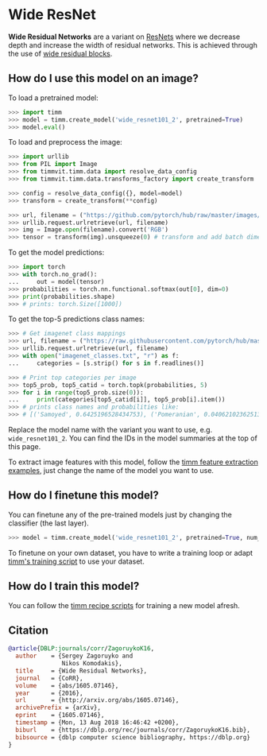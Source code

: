 # Wide ResNet

**Wide Residual Networks** are a variant on [ResNets](https://paperswithcode.com/method/resnet) where we decrease depth and increase the width of residual networks. This is achieved through the use of [wide residual blocks](https://paperswithcode.com/method/wide-residual-block).

## How do I use this model on an image?

To load a pretrained model:

```py
>>> import timm
>>> model = timm.create_model('wide_resnet101_2', pretrained=True)
>>> model.eval()
```

To load and preprocess the image:

```py 
>>> import urllib
>>> from PIL import Image
>>> from timmvit.timm.data import resolve_data_config
>>> from timmvit.timm.data.transforms_factory import create_transform

>>> config = resolve_data_config({}, model=model)
>>> transform = create_transform(**config)

>>> url, filename = ("https://github.com/pytorch/hub/raw/master/images/dog.jpg", "dog.jpg")
>>> urllib.request.urlretrieve(url, filename)
>>> img = Image.open(filename).convert('RGB')
>>> tensor = transform(img).unsqueeze(0) # transform and add batch dimension
```

To get the model predictions:

```py
>>> import torch
>>> with torch.no_grad():
...     out = model(tensor)
>>> probabilities = torch.nn.functional.softmax(out[0], dim=0)
>>> print(probabilities.shape)
>>> # prints: torch.Size([1000])
```

To get the top-5 predictions class names:

```py
>>> # Get imagenet class mappings
>>> url, filename = ("https://raw.githubusercontent.com/pytorch/hub/master/imagenet_classes.txt", "imagenet_classes.txt")
>>> urllib.request.urlretrieve(url, filename) 
>>> with open("imagenet_classes.txt", "r") as f:
...     categories = [s.strip() for s in f.readlines()]

>>> # Print top categories per image
>>> top5_prob, top5_catid = torch.topk(probabilities, 5)
>>> for i in range(top5_prob.size(0)):
...     print(categories[top5_catid[i]], top5_prob[i].item())
>>> # prints class names and probabilities like:
>>> # [('Samoyed', 0.6425196528434753), ('Pomeranian', 0.04062102362513542), ('keeshond', 0.03186424449086189), ('white wolf', 0.01739676296710968), ('Eskimo dog', 0.011717947199940681)]
```

Replace the model name with the variant you want to use, e.g. `wide_resnet101_2`. You can find the IDs in the model summaries at the top of this page.

To extract image features with this model, follow the [timm feature extraction examples](../feature_extraction), just change the name of the model you want to use.

## How do I finetune this model?

You can finetune any of the pre-trained models just by changing the classifier (the last layer).

```py
>>> model = timm.create_model('wide_resnet101_2', pretrained=True, num_classes=NUM_FINETUNE_CLASSES)
```
To finetune on your own dataset, you have to write a training loop or adapt [timm's training
script](https://github.com/rwightman/pytorch-image-models/blob/master/train.py) to use your dataset.

## How do I train this model?

You can follow the [timm recipe scripts](../scripts) for training a new model afresh.

## Citation

```BibTeX
@article{DBLP:journals/corr/ZagoruykoK16,
  author    = {Sergey Zagoruyko and
               Nikos Komodakis},
  title     = {Wide Residual Networks},
  journal   = {CoRR},
  volume    = {abs/1605.07146},
  year      = {2016},
  url       = {http://arxiv.org/abs/1605.07146},
  archivePrefix = {arXiv},
  eprint    = {1605.07146},
  timestamp = {Mon, 13 Aug 2018 16:46:42 +0200},
  biburl    = {https://dblp.org/rec/journals/corr/ZagoruykoK16.bib},
  bibsource = {dblp computer science bibliography, https://dblp.org}
}
```

<!--
Type: model-index
Collections:
- Name: Wide ResNet
  Paper:
    Title: Wide Residual Networks
    URL: https://paperswithcode.com/paper/wide-residual-networks
Models:
- Name: wide_resnet101_2
  In Collection: Wide ResNet
  Metadata:
    FLOPs: 29304929280
    Parameters: 126890000
    File Size: 254695146
    Architecture:
    - 1x1 Convolution
    - Batch Normalization
    - Convolution
    - Global Average Pooling
    - Max Pooling
    - ReLU
    - Residual Connection
    - Softmax
    - Wide Residual Block
    Tasks:
    - Image Classification
    Training Data:
    - ImageNet
    ID: wide_resnet101_2
    Crop Pct: '0.875'
    Image Size: '224'
    Interpolation: bilinear
  Code: https://github.com/rwightman/pytorch-image-models/blob/5f9aff395c224492e9e44248b15f44b5cc095d9c/timm/models/resnet.py#L802
  Weights: https://download.pytorch.org/models/wide_resnet101_2-32ee1156.pth
  Results:
  - Task: Image Classification
    Dataset: ImageNet
    Metrics:
      Top 1 Accuracy: 78.85%
      Top 5 Accuracy: 94.28%
- Name: wide_resnet50_2
  In Collection: Wide ResNet
  Metadata:
    FLOPs: 14688058368
    Parameters: 68880000
    File Size: 275853271
    Architecture:
    - 1x1 Convolution
    - Batch Normalization
    - Convolution
    - Global Average Pooling
    - Max Pooling
    - ReLU
    - Residual Connection
    - Softmax
    - Wide Residual Block
    Tasks:
    - Image Classification
    Training Data:
    - ImageNet
    ID: wide_resnet50_2
    Crop Pct: '0.875'
    Image Size: '224'
    Interpolation: bicubic
  Code: https://github.com/rwightman/pytorch-image-models/blob/5f9aff395c224492e9e44248b15f44b5cc095d9c/timm/models/resnet.py#L790
  Weights: https://github.com/rwightman/pytorch-image-models/releases/download/v0.1-weights/wide_resnet50_racm-8234f177.pth
  Results:
  - Task: Image Classification
    Dataset: ImageNet
    Metrics:
      Top 1 Accuracy: 81.45%
      Top 5 Accuracy: 95.52%
-->